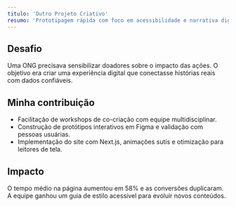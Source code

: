 ```yaml
---
titulo: 'Outro Projeto Criativo'
resumo: 'Prototipagem rápida com foco em acessibilidade e narrativa digital.'
---
```


## Desafio

Uma ONG precisava sensibilizar doadores sobre o impacto das ações. O objetivo era criar uma experiência digital que conectasse histórias reais com dados confiáveis.

## Minha contribuição

- Facilitação de workshops de co-criação com equipe multidisciplinar.
- Construção de protótipos interativos em Figma e validação com pessoas usuárias.
- Implementação do site com Next.js, animações sutis e otimização para leitores de tela.

## Impacto

O tempo médio na página aumentou em 58% e as conversões duplicaram. A equipe ganhou um guia de estilo acessível para evoluir novos conteúdos.
